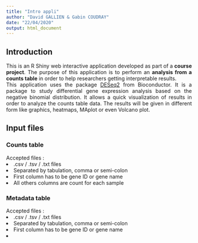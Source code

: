```yaml
---
title: "Intro appli"
author: "David GALLIEN & Gabin COUDRAY"
date: "22/04/2020"
output: html_document
---
```


<h2>Introduction</h2>
<p style="text-align:justify";>
This is an R Shiny web interactive application developed as part of a <b>course project</b>. The purpose of this application is to perform an <b>analysis from a counts table</b> in order to help researchers getting interpretable results.
</br>
This application uses the package <a href="https://bioconductor.org/packages/release/bioc/html/DESeq2.html" target="_blank">DESeq2</a> from Bioconductor. It is a package to study differential gene expression analysis based on the negative binomial distribution. It allows a quick visualization of results in order to analyze the counts table data. The results will be given in different form like graphics, heatmaps, MAplot or even Volcano plot.
</p>


<h2>Input files</h2>
<h3>Counts table</h3>
Accepted files : 
<li> .csv / .tsv / .txt files </li>
<li> Separated by tabulation, comma or semi-colon </li>
<li> First column has to be gene ID or gene name </li>
<li> All others columns are count for each sample </li>




<h3>Metadata table</h3>
Accepted files : 
<li> .csv / .tsv / .txt files </li>
<li> Separated by tabulation, comma or semi-colon </li>
<li> First column has to be gene ID or gene name </li>
<li>  </li>


